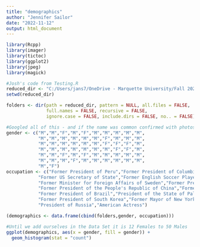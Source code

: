 ---
title: "demographics"
author: "Jennifer Sailor"
date: "2022-11-12"
output: html_document
---


```{r echo=FALSE}
library(Rcpp)
library(imager)
library(tictoc)
library(ggplot2)
library(jpeg)
library(magick)
```

```{r}
#Josh's code from Testing.R
reduced_dir <- "C:/Users/jans7/OneDrive - Marquette University/Fall 2022/MSSC 5931 - Topics in Math or Stats/Project/NewFace_20"
setwd(reduced_dir)

folders <- dir(path = reduced_dir, pattern = NULL, all.files = FALSE,
               full.names = FALSE, recursive = FALSE,
               ignore.case = FALSE, include.dirs = FALSE, no.. = FALSE)

#Googled all of this - and if the name was common confirmed with photos
gender <- c("M","M","F","M","F","M","M","M","M","M",
            "M","M","M","M","M","M","F","M","M","M",
            "M","M","M","M","M","M","F","F","F","M",
            "M","M","M","M","M","M","M","F","F","M",
            "M","M","F","M","F","M","M","M","M","M",
            "M","M","M","F","M","M","M","M","M","M",
            "M","F")
occupation <- c("Former President of Peru","Former President of Columbia","French Tennis Player","American Tennis Player","American Actress","Former Prime Minister of Israel","Former Governor of California and Body Builder","Former Prime Minister of India","Former US President","Former President of Argentine Republic",
            "Former US Secretary of State","Former English Soccer Player","Fomer US Secretary of Defense","Member of the House of Lords of the United Kingdom","Former US President","Former Chancellor of Germany","Member of the Philippine House of Represenatives","Former Governor of California","Argentine Tennis Player","Former President of Afghanistan",
            "Former Minister for Foreign Affairs of Sweden","Former President of the Republic of Venezuela","Former Minister of Foreign Affairs of the Russian Federation","Former Home Secretary of the United Kingdom","Former President of France","Former Prime Minister of Canada","American Actress","American Tennis Player","American Singer","British Diplomat",
            "Former President of the People's Republic of China","Former US Attorney General","Director of National Intelligence of the United States","Former Prime Minister of Spain","Spanish Tennis Player","Former Prime Minister of Japan","Former Secretary General of the United Nations","Former First Lady of the US","American Tennis Player","Australian Tennis Player",
            "Former President of Brazil","President of the State of Palestine","Former President of the Republic of Indonesia","Former Mayor of New York City","British Actress","Former President of the Argentine Republic","Former Executive Secretary to the Department of State of the US","American Tennis Player","President of Turkey","Former President of Chile",
            "Former President of South Korea","Former Mayor of New York City","Former President of Iraq","American Tennis Player","Senator of Italy","American Professional Golfer","Former Majority Leader of the US Senate","Former US Sectretary of Homeland Security","Former PRime Minister of the United Kingdom","Former President of Mexico",
            "President of Russia","American Actress")

(demographics <- data.frame(cbind(folders,gender, occupation)))

```

```{r}
#Until we add ourselves in the Data Set it is 12 Females to 50 Males
ggplot(demographics, aes(x = gender, fill = gender)) +
  geom_histogram(stat = "count")
```

